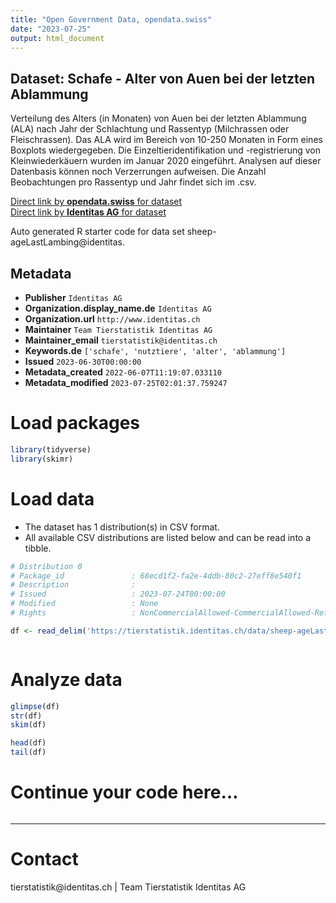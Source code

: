 ```yaml
---
title: "Open Government Data, opendata.swiss"
date: "2023-07-25"
output: html_document
---
```


## Dataset: Schafe - Alter von Auen bei der letzten Ablammung

Verteilung des Alters (in Monaten) von Auen bei der letzten Ablammung (ALA) nach Jahr der Schlachtung und Rassentyp (Milchrassen oder Fleischrassen). Das ALA wird im Bereich von 10-250 Monaten in Form eines Boxplots wiedergegeben. Die Einzeltieridentifikation und -registrierung von Kleinwiederkäuern wurden im Januar 2020 eingeführt. Analysen auf dieser Datenbasis können noch Verzerrungen aufweisen. Die Anzahl Beobachtungen pro Rassentyp und Jahr findet sich im .csv.

[Direct link by **opendata.swiss** for dataset](https://opendata.swiss/de/dataset/schafe-alter-von-auen-bei-der-letzten-ablammung)<br>
[Direct link by **Identitas AG** for dataset](https://tierstatistik.identitas.ch/)

Auto generated R starter code for data set sheep-ageLastLambing@identitas.

## Metadata

- **Publisher** `Identitas AG`
- **Organization.display_name.de** `Identitas AG`
- **Organization.url** `http://www.identitas.ch`
- **Maintainer** `Team Tierstatistik Identitas AG`
- **Maintainer_email** `tierstatistik@identitas.ch`
- **Keywords.de** `['schafe', 'nutztiere', 'alter', 'ablammung']`
- **Issued** `2023-06-30T00:00:00`
- **Metadata_created** `2022-06-07T11:19:07.033110`
- **Metadata_modified** `2023-07-25T02:01:37.759247`


# Load packages

```r

library(tidyverse)
library(skimr)

```

# Load data

-   The dataset has 1 distribution(s) in CSV format.
-   All available CSV distributions are listed below and can be read into a tibble.

```r

# Distribution 0
# Package_id               : 68ecd1f2-fa2e-4ddb-80c2-27eff8e540f1
# Description              : 
# Issued                   : 2023-07-24T00:00:00
# Modified                 : None
# Rights                   : NonCommercialAllowed-CommercialAllowed-ReferenceRequired

df <- read_delim('https://tierstatistik.identitas.ch/data/sheep-ageLastLambing.csv')



```

# Analyze data

```r

glimpse(df)
str(df)
skim(df)

head(df)
tail(df)

```

# Continue your code here...

```r

```

------------------------------------------------------------------------

# Contact

tierstatistik@identitas.ch | Team Tierstatistik Identitas AG
